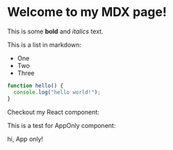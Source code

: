 
# Welcome to my MDX page!

This is some **bold** and _italics_ text.

This is a list in markdown:

- One
- Two
- Three

```js
function hello() {
  console.log("hello world!");
}
```

Checkout my React component:

<MyComponent />

This is a test for AppOnly component:

<AppOnly>
hi, App only!
</AppOnly>
